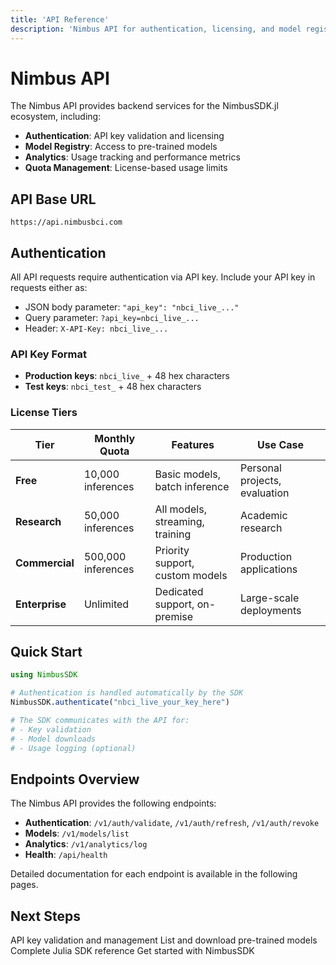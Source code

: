 ```yaml
---
title: 'API Reference'
description: 'Nimbus API for authentication, licensing, and model registry'
---
```


# Nimbus API

The Nimbus API provides backend services for the NimbusSDK.jl ecosystem, including:

- **Authentication**: API key validation and licensing
- **Model Registry**: Access to pre-trained models
- **Analytics**: Usage tracking and performance metrics
- **Quota Management**: License-based usage limits

## API Base URL

```
https://api.nimbusbci.com
```

## Authentication

All API requests require authentication via API key. Include your API key in requests either as:

- JSON body parameter: `"api_key": "nbci_live_..."`
- Query parameter: `?api_key=nbci_live_...`
- Header: `X-API-Key: nbci_live_...`

### API Key Format

- **Production keys**: `nbci_live_` + 48 hex characters
- **Test keys**: `nbci_test_` + 48 hex characters

### License Tiers

| Tier | Monthly Quota | Features | Use Case |
|------|---------------|----------|----------|
| **Free** | 10,000 inferences | Basic models, batch inference | Personal projects, evaluation |
| **Research** | 50,000 inferences | All models, streaming, training | Academic research |
| **Commercial** | 500,000 inferences | Priority support, custom models | Production applications |
| **Enterprise** | Unlimited | Dedicated support, on-premise | Large-scale deployments |

## Quick Start

```julia
using NimbusSDK

# Authentication is handled automatically by the SDK
NimbusSDK.authenticate("nbci_live_your_key_here")

# The SDK communicates with the API for:
# - Key validation
# - Model downloads
# - Usage logging (optional)
```

## Endpoints Overview

The Nimbus API provides the following endpoints:

- **Authentication**: `/v1/auth/validate`, `/v1/auth/refresh`, `/v1/auth/revoke`
- **Models**: `/v1/models/list`
- **Analytics**: `/v1/analytics/log`
- **Health**: `/api/health`

Detailed documentation for each endpoint is available in the following pages.

## Next Steps

<CardGroup cols={2}>
  <Card title="Authentication" icon="key" href="/api-reference/authentication">
    API key validation and management
  </Card>
  <Card title="Model Registry" icon="database" href="/api-reference/inference-endpoints">
    List and download pre-trained models
  </Card>
  <Card title="Julia SDK" icon="code" href="/api-reference/julia-sdk">
    Complete Julia SDK reference
  </Card>
  <Card title="Quickstart" icon="rocket" href="/quickstart">
    Get started with NimbusSDK
  </Card>
</CardGroup>
